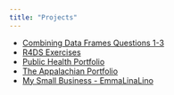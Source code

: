 ```yaml
---
title: "Projects"
---
```


* [Combining Data Frames Questions 1-3]()
* [R4DS Exercises]()
* [Public Health Portfolio]()
* [The Appalachian Portfolio](https://theappalachianonline.com/staff_name/emma-getz/)
* [My Small Business - EmmaLinaLino](https://www.instagram.com/emmalinalino/)